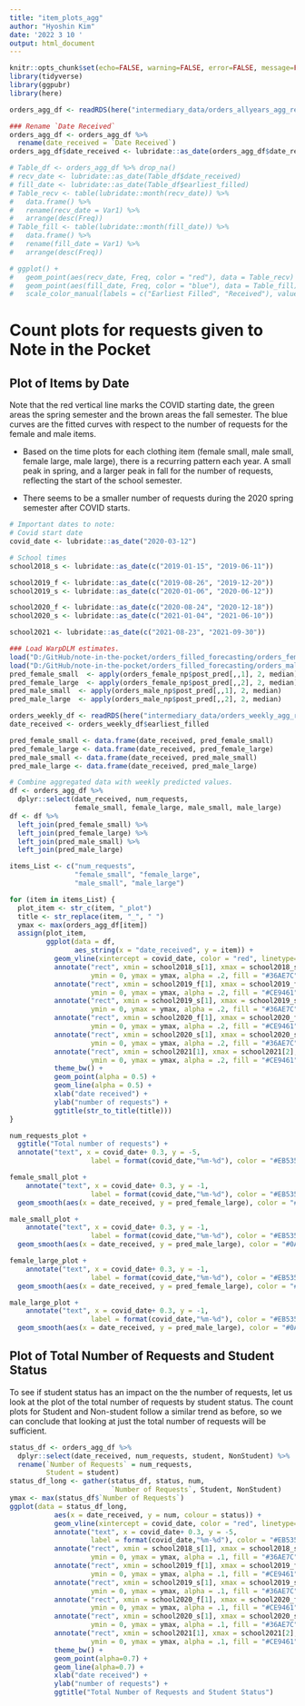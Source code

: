 ```yaml
---
title: "item_plots_agg"
author: "Hyoshin Kim"
date: '2022 3 10 '
output: html_document
---
```


```r
knitr::opts_chunk$set(echo=FALSE, warning=FALSE, error=FALSE, message=FALSE)
library(tidyverse)
library(ggpubr)
library(here)
```

<!-- # Read in cleaned, aggregated data -->

```r
orders_agg_df <- readRDS(here("intermediary_data/orders_allyears_agg_received.rds"))
```

```r
### Rename `Date Received`
orders_agg_df <- orders_agg_df %>%
  rename(date_received = `Date Received`)
orders_agg_df$date_received <- lubridate::as_date(orders_agg_df$date_received)
```

<!-- # Months with the most requests received, requests filled. -->

```r
# Table_df <- orders_agg_df %>% drop_na()
# recv_date <- lubridate::as_date(Table_df$date_received)
# fill_date <- lubridate::as_date(Table_df$earliest_filled)
# Table_recv <- table(lubridate::month(recv_date)) %>% 
#   data.frame() %>% 
#   rename(recv_date = Var1) %>%
#   arrange(desc(Freq)) 
# Table_fill <- table(lubridate::month(fill_date)) %>% 
#   data.frame() %>% 
#   rename(fill_date = Var1) %>%
#   arrange(desc(Freq)) 
```

```r
# ggplot() +
#   geom_point(aes(recv_date, Freq, color = "red"), data = Table_recv) +
#   geom_point(aes(fill_date, Freq, color = "blue"), data = Table_fill) +
#   scale_color_manual(labels = c("Earliest Filled", "Received"), values = c("blue", "red"))
```



# Count plots for requests given to Note in the Pocket

## Plot of Items by Date

Note that the red vertical line marks the COVID starting date, the green areas the spring semester and the brown areas the fall semester. The blue curves are the fitted curves with respect to the number of requests for the female and male items. 

- Based on the time plots for each clothing item (female small, male small, female large, male large), there is a recurring pattern each year. A small peak in spring, and a larger peak in fall for the number of requests, reflecting the start of the school semester. 

- There seems to be a smaller number of requests during the 2020 spring semester after COVID starts. 

```r
# Important dates to note:
# Covid start date
covid_date <- lubridate::as_date("2020-03-12")

# School times
school2018_s <- lubridate::as_date(c("2019-01-15", "2019-06-11"))

school2019_f <- lubridate::as_date(c("2019-08-26", "2019-12-20"))
school2019_s <- lubridate::as_date(c("2020-01-06", "2020-06-12"))

school2020_f <- lubridate::as_date(c("2020-08-24", "2020-12-18"))
school2020_s <- lubridate::as_date(c("2021-01-04", "2021-06-10"))

school2021 <- lubridate::as_date(c("2021-08-23", "2021-09-30"))
```

```r
### Load WarpDLM estimates.
load("D:/GitHub/note-in-the-pocket/orders_filled_forecasting/orders_female_np.RData")
load("D:/GitHub/note-in-the-pocket/orders_filled_forecasting/orders_male_np.RData")
pred_female_small  <- apply(orders_female_np$post_pred[,,1], 2, median)
pred_female_large  <- apply(orders_female_np$post_pred[,,2], 2, median)
pred_male_small  <- apply(orders_male_np$post_pred[,,1], 2, median)
pred_male_large  <- apply(orders_male_np$post_pred[,,2], 2, median)

orders_weekly_df <- readRDS(here("intermediary_data/orders_weekly_agg_received.rds"))
date_received <- orders_weekly_df$earliest_filled

pred_female_small <- data.frame(date_received, pred_female_small)
pred_female_large <- data.frame(date_received, pred_female_large)
pred_male_small <- data.frame(date_received, pred_male_small)
pred_male_large <- data.frame(date_received, pred_male_large)

# Combine aggregated data with weekly predicted values.
df <- orders_agg_df %>% 
  dplyr::select(date_received, num_requests, 
                female_small, female_large, male_small, male_large)
df <- df %>% 
  left_join(pred_female_small) %>%
  left_join(pred_female_large) %>%
  left_join(pred_male_small) %>%
  left_join(pred_male_large)
```


```r
items_List <- c("num_requests",
                "female_small", "female_large",
                "male_small", "male_large")

for (item in items_List) {
  plot_item <- str_c(item, "_plot")
  title <- str_replace(item, "_", " ")
  ymax <- max(orders_agg_df[item])
  assign(plot_item, 
         ggplot(data = df,
                aes_string(x = "date_received", y = item)) +
           geom_vline(xintercept = covid_date, color = "red", linetype="dotted") +
           annotate("rect", xmin = school2018_s[1], xmax = school2018_s[2],
                    ymin = 0, ymax = ymax, alpha = .2, fill = "#36AE7C") +
           annotate("rect", xmin = school2019_f[1], xmax = school2019_f[2],
                    ymin = 0, ymax = ymax, alpha = .2, fill = "#CE9461") +
           annotate("rect", xmin = school2019_s[1], xmax = school2019_s[2],
                    ymin = 0, ymax = ymax, alpha = .2, fill = "#36AE7C") +
           annotate("rect", xmin = school2020_f[1], xmax = school2020_f[2],
                    ymin = 0, ymax = ymax, alpha = .2, fill = "#CE9461") +
           annotate("rect", xmin = school2020_s[1], xmax = school2020_s[2],
                    ymin = 0, ymax = ymax, alpha = .2, fill = "#36AE7C") +
           annotate("rect", xmin = school2021[1], xmax = school2021[2],
                    ymin = 0, ymax = ymax, alpha = .2, fill = "#CE9461") +
           theme_bw() +
           geom_point(alpha = 0.5) +
           geom_line(alpha = 0.5) +
           xlab("date received") +
           ylab("number of requests") +
           ggtitle(str_to_title(title)))
}
```

```r
num_requests_plot + 
  ggtitle("Total number of requests") +
  annotate("text", x = covid_date+ 0.3, y = -5, 
                    label = format(covid_date,"%m-%d"), color = "#EB5353")
```

```r
female_small_plot +
    annotate("text", x = covid_date+ 0.3, y = -1, 
                    label = format(covid_date,"%m-%d"), color = "#EB5353") +
  geom_smooth(aes(x = date_received, y = pred_female_large), color = "#0AA1DD")
```

```r
male_small_plot +
    annotate("text", x = covid_date+ 0.3, y = -1, 
                    label = format(covid_date,"%m-%d"), color = "#EB5353") +
  geom_smooth(aes(x = date_received, y = pred_male_large), color = "#0AA1DD")
```

```r
female_large_plot +
    annotate("text", x = covid_date+ 0.3, y = -1, 
                    label = format(covid_date,"%m-%d"), color = "#EB5353") +
  geom_smooth(aes(x = date_received, y = pred_female_large), color = "#0AA1DD")
```

```r
male_large_plot +
    annotate("text", x = covid_date+ 0.3, y = -1, 
                    label = format(covid_date,"%m-%d"), color = "#EB5353") +
  geom_smooth(aes(x = date_received, y = pred_male_large), color = "#0AA1DD")
```





## Plot of Total Number of Requests and Student Status

To see if student status has an impact on the the number of requests, let us look at the plot of the total number of requests by student status. The count plots for Student and Non-student follow a similar trend as before, so we can conclude that looking at just the total number of requests will be sufficient. 

```r
status_df <- orders_agg_df %>%
  dplyr::select(date_received, num_requests, student, NonStudent) %>%
  rename(`Number of Requests` = num_requests,
         Student = student)
status_df_long <- gather(status_df, status, num, 
                         `Number of Requests`, Student, NonStudent)
ymax <- max(status_df$`Number of Requests`)
ggplot(data = status_df_long,
           aes(x = date_received, y = num, colour = status)) +
           geom_vline(xintercept = covid_date, color = "red", linetype="dotted") +
           annotate("text", x = covid_date+ 0.3, y = -5, 
                    label = format(covid_date,"%m-%d"), color = "#EB5353") +
           annotate("rect", xmin = school2018_s[1], xmax = school2018_s[2],
                    ymin = 0, ymax = ymax, alpha = .1, fill = "#36AE7C") +
           annotate("rect", xmin = school2019_f[1], xmax = school2019_f[2],
                    ymin = 0, ymax = ymax, alpha = .1, fill = "#CE9461") +
           annotate("rect", xmin = school2019_s[1], xmax = school2019_s[2],
                    ymin = 0, ymax = ymax, alpha = .1, fill = "#36AE7C") +
           annotate("rect", xmin = school2020_f[1], xmax = school2020_f[2],
                    ymin = 0, ymax = ymax, alpha = .1, fill = "#CE9461") +
           annotate("rect", xmin = school2020_s[1], xmax = school2020_s[2],
                    ymin = 0, ymax = ymax, alpha = .1, fill = "#36AE7C") +
           annotate("rect", xmin = school2021[1], xmax = school2021[2],
                    ymin = 0, ymax = ymax, alpha = .1, fill = "#CE9461") +
           theme_bw() +
           geom_point(alpha=0.7) +
           geom_line(alpha=0.7) +
           xlab("date received") +
           ylab("number of requests") +
           ggtitle("Total Number of Requests and Student Status")
```
<!-- # Plot of  -->


